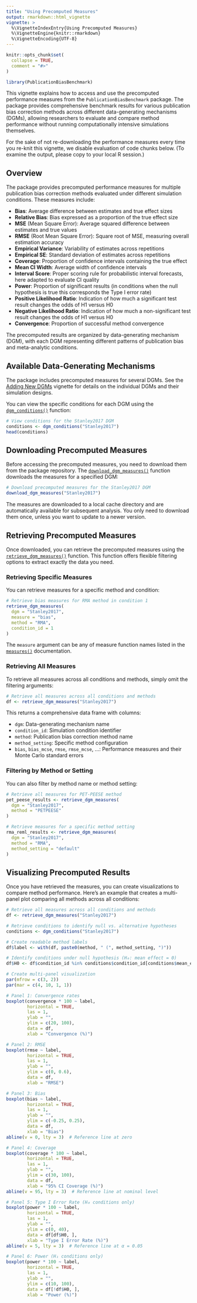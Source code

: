 ```yaml
---
title: "Using Precomputed Measures"
output: rmarkdown::html_vignette
vignette: >
  %\VignetteIndexEntry{Using Precomputed Measures}
  %\VignetteEngine{knitr::rmarkdown}
  %\VignetteEncoding{UTF-8}
---
```


```r
knitr::opts_chunk$set(
  collapse = TRUE,
  comment = "#>"
)
```

```r
library(PublicationBiasBenchmark)
```

This vignette explains how to access and use the precomputed performance measures from the `PublicationBiasBenchmark` package. 
The package provides comprehensive benchmark results for various publication bias correction methods across different data-generating mechanisms (DGMs), 
allowing researchers to evaluate and compare method performance without running computationally intensive simulations themselves.

For the sake of not re-downloading the performance measures every time you re-knit this vignette, we disable evaluation of code chunks below. 
(To examine the output, please copy to your local R session.)

## Overview

The package provides precomputed performance measures for multiple publication bias correction methods evaluated under different simulation conditions. These measures include:

- **Bias**: Average difference between estimates and true effect sizes
- **Relative Bias**: Bias expressed as a proportion of the true effect size
- **MSE** (Mean Square Error): Average squared difference between estimates and true values
- **RMSE** (Root Mean Square Error): Square root of MSE, measuring overall estimation accuracy
- **Empirical Variance**: Variability of estimates across repetitions
- **Empirical SE**: Standard deviation of estimates across repetitions
- **Coverage**: Proportion of confidence intervals containing the true effect
- **Mean CI Width**: Average width of confidence intervals
- **Interval Score**: Proper scoring rule for probabilistic interval forecasts, here adapted to evaluate CI quality
- **Power**: Proportion of significant results (in conditions when the null hypothesis is true this corresponds the Type I error rate)
- **Positive Likelihood Ratio**: Indication of how much a significant test result changes the odds of H1 versus H0
- **Negative Likelihood Ratio**: Indication of how much a non-significant test result changes the odds of H1 versus H0
- **Convergence**: Proportion of successful method convergence

The precomputed results are organized by data-generating mechanism (DGM), with each DGM representing different patterns of publication bias and meta-analytic conditions.

## Available Data-Generating Mechanisms

The package includes precomputed measures for several DGMs. See the [Adding New DGMs](Adding_New_DGMs.html) vignette for details on the individual DGMs and their simulation designs.

You can view the specific conditions for each DGM using the [`dgm_conditions()`](../reference/dgm_conditions.html) function:

```r
# View conditions for the Stanley2017 DGM
conditions <- dgm_conditions("Stanley2017")
head(conditions)
```

## Downloading Precomputed Measures

Before accessing the precomputed measures, you need to download them from the package repository. The [`download_dgm_measures()`](../reference/download_dgm.html) function downloads the measures for a specified DGM:

```r
# Download precomputed measures for the Stanley2017 DGM
download_dgm_measures("Stanley2017")
```

The measures are downloaded to a local cache directory and are automatically available for subsequent analysis. You only need to download them once, unless you want to update to a newer version.

## Retrieving Precomputed Measures

Once downloaded, you can retrieve the precomputed measures using the [`retrieve_dgm_measures()`](../reference/retrieve_dgm_measures.html) function. This function offers flexible filtering options to extract exactly the data you need.

### Retrieving Specific Measures

You can retrieve measures for a specific method and condition:

```r
# Retrieve bias measures for RMA method in condition 1
retrieve_dgm_measures(
  dgm = "Stanley2017",
  measure = "bias",
  method = "RMA",
  condition_id = 1
)   
```

The `measure` argument can be any of measure function names listed in the [`measures()`](../reference/measures.html) documentation.

### Retrieving All Measures

To retrieve all measures across all conditions and methods, simply omit the filtering arguments:

```r
# Retrieve all measures across all conditions and methods
df <- retrieve_dgm_measures("Stanley2017")
```

This returns a comprehensive data frame with columns:

- `dgm`: Data-generating mechanism name
- `condition_id`: Simulation condition identifier
- `method`: Publication bias correction method name
- `method_setting`: Specific method configuration
- `bias`, `bias_mcse`, `rmse`, `rmse_mcse`, ...: Performance measures and their Monte Carlo standard errors

### Filtering by Method or Setting

You can also filter by method name or method setting:

```r
# Retrieve all measures for PET-PEESE method
pet_peese_results <- retrieve_dgm_measures(
  dgm = "Stanley2017",
  method = "PETPEESE"
)

# Retrieve measures for a specific method setting
rma_reml_results <- retrieve_dgm_measures(
  dgm = "Stanley2017",
  method = "RMA",
  method_setting = "default"
)
```

## Visualizing Precomputed Results

Once you have retrieved the measures, you can create visualizations to compare method performance. Here's an example that creates a multi-panel plot comparing all methods across all conditions:

```r
# Retrieve all measures across all conditions and methods
df <- retrieve_dgm_measures("Stanley2017")

# Retrieve conditions to identify null vs. alternative hypotheses
conditions <- dgm_conditions("Stanley2017")

# Create readable method labels
df$label <- with(df, paste0(method, " (", method_setting, ")"))

# Identify conditions under null hypothesis (H₀: mean effect = 0)
df$H0 <- df$condition_id %in% conditions$condition_id[conditions$mean_effect == 0]

# Create multi-panel visualization
par(mfrow = c(3, 2))
par(mar = c(4, 10, 1, 1))

# Panel 1: Convergence rates
boxplot(convergence * 100 ~ label, 
        horizontal = TRUE, 
        las = 1, 
        ylab = "", 
        ylim = c(20, 100), 
        data = df, 
        xlab = "Convergence (%)")

# Panel 2: RMSE
boxplot(rmse ~ label, 
        horizontal = TRUE, 
        las = 1, 
        ylab = "", 
        ylim = c(0, 0.6), 
        data = df, 
        xlab = "RMSE")

# Panel 3: Bias
boxplot(bias ~ label, 
        horizontal = TRUE, 
        las = 1, 
        ylab = "", 
        ylim = c(-0.25, 0.25), 
        data = df, 
        xlab = "Bias")
abline(v = 0, lty = 3)  # Reference line at zero

# Panel 4: Coverage
boxplot(coverage * 100 ~ label, 
        horizontal = TRUE, 
        las = 1, 
        ylab = "", 
        ylim = c(30, 100), 
        data = df, 
        xlab = "95% CI Coverage (%)")
abline(v = 95, lty = 3)  # Reference line at nominal level

# Panel 5: Type I Error Rate (H₀ conditions only)
boxplot(power * 100 ~ label, 
        horizontal = TRUE, 
        las = 1, 
        ylab = "", 
        ylim = c(0, 40), 
        data = df[df$H0, ], 
        xlab = "Type I Error Rate (%)")
abline(v = 5, lty = 3)  # Reference line at α = 0.05

# Panel 6: Power (H₁ conditions only)
boxplot(power * 100 ~ label, 
        horizontal = TRUE, 
        las = 1, 
        ylab = "", 
        ylim = c(10, 100), 
        data = df[!df$H0, ], 
        xlab = "Power (%)")
```
